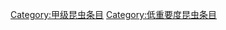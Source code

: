 {{emptycat}}
{{昆虫条目统计表}}

[[Category:甲级昆虫条目|Category:甲级昆虫条目]]
[[Category:低重要度昆虫条目|Category:低重要度昆虫条目]]